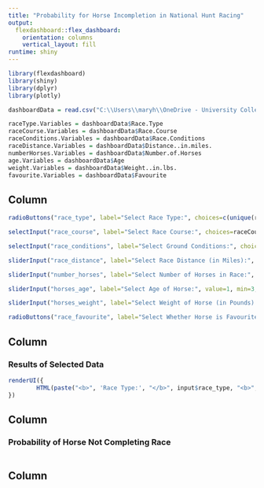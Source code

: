 ---
title: "Probability for Horse Incompletion in National Hunt Racing"
output: 
  flexdashboard::flex_dashboard:
    orientation: columns
    vertical_layout: fill
runtime: shiny
---

```{r setup, include=FALSE}
library(flexdashboard)
library(shiny)
library(dplyr)
library(plotly)
```

```{r data}
dashboardData = read.csv("C:\\Users\\maryh\\OneDrive - University College Cork\\College - 4th Year\\Semester 2\\ST4092 - Data Analytics Project\\Irish Racing Data\\Databases\\Dashboard Database.csv")

raceType.Variables = dashboardData$Race.Type
raceCourse.Variables = dashboardData$Race.Course
raceConditions.Variables = dashboardData$Race.Conditions
raceDistance.Variables = dashboardData$Distance..in.miles.
numberHorses.Variables = dashboardData$Number.of.Horses
age.Variables = dashboardData$Age
weight.Variables = dashboardData$Weight..in.lbs.
favourite.Variables = dashboardData$Favourite
```

Column {.sidebar data-width=250}
---------------------------------------------------------------

```{r}

radioButtons("race_type", label="Select Race Type:", choices=c(unique(raceType.Variables)), selected=character(0))

selectInput("race_course", label="Select Race Course:", choices=raceCourse.Variables)

selectInput("race_conditions", label="Select Ground Conditions:", choices=raceConditions.Variables)

sliderInput("race_distance", label="Select Race Distance (in Miles):", value=0, min=1.88, max=4.25, step=0.01)

sliderInput("number_horses", label="Select Number of Horses in Race:", value=1, min=3, max=30, step=1)

sliderInput("horses_age", label="Select Age of Horse:", value=1, min=3, max=16, step=1)

sliderInput("horses_weight", label="Select Weight of Horse (in Pounds):", value=1, min=129, max=175, step=1)

radioButtons("race_favourite", label="Select Whether Horse is Favourite or Not:", choices=c(unique(favourite.Variables)), selected=character(0))
```

Column {data-width=600}
---------------------------------------------------------------

### Results of Selected Data

```{r}

renderUI({
        HTML(paste("<b>", 'Race Type:', "</b>", input$race_type, "<b>", '<br> Race Course:', "</b>", input$race_course,"<b>", '<br> Ground Conditions:', "</b>", input$race_conditions, "<b>", '<br> Race Distance:', "</b>", input$race_distance, "<b>", '<br> Number of Horses Racing:', "</b>", input$number_horses, "<b>", '<br> Age of Horse:', "</b>", input$horses_age, "<b>", '<br> Weight Horse is Carrying:', "</b>", input$horses_weight, "<b>", '<br> Whether Horse is Favourite or Not:', "</b>", input$race_favourite))
})
```

Column {data-width=200}
---------------------------------------------------------------

### Probability of Horse Not Completing Race

```{r}
```

Column {data-width=200}
---------------------------------------------------------------
